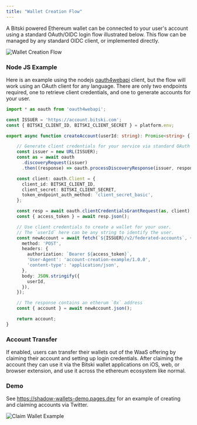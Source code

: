 ```yaml
---
title: "Wallet Creation Flow"
---
```


A Bitski powered Ethereum wallet can be connected to your user's account using a standard OAuth/OIDC login flow illustrated below. This flow can be managed by any standard OIDC client, or implemented directly.

![Wallet Creation Flow](/assets/images/wallet-creation-flow.png)

### Node JS Example

Here is an example using the nodejs [oauth4webapi](https://www.npmjs.com/package/oauth4webapi) client, but the flow will work using an OAuth client for any language. There are only two endpoints required, one to retrieve client credentials, and one to generate accounts for your user.

``` ts
import * as oauth from 'oauth4webapi';

const ISSUER = 'https://account.bitski.com';
const { BITSKI_CLIENT_ID, BITSKI_CLIENT_SECRET } = platform.env;

export async function createAccount(userId: string): Promise<string> {

    // Generate client credentials for your service via standard OAuth
    const issuer = new URL(ISSUER);
    const as = await oauth
      .discoveryRequest(issuer)
      .then((response) => oauth.processDiscoveryResponse(issuer, response));

    const client: oauth.Client = {
      client_id: BITSKI_CLIENT_ID,
      client_secret: BITSKI_CLIENT_SECRET,
      token_endpoint_auth_method: 'client_secret_basic',
    };

    const resp = await oauth.clientCredentialsGrantRequest(as, client);
    const { access_token } = await resp.json();

    // Use client credentials to create a wallet for your user.
    // The `userId` here can be any string to identify the user.
    const newAccount = await fetch(`${ISSUER}/v2/federated-accounts`, {
      method: 'POST',
      headers: {
        authorization: `Bearer ${access_token}`,
        'User-Agent': 'account-creation-example/1.0.0',
        'content-type': 'application/json',
      },
      body: JSON.stringify({
        userId,
      }),
    });

    // The response contains an etherum `0x` address
    const { account } = await newAccount.json();

    return account;
}
```

### Account Transfer

If enabled, users can transfer their wallets out of the WaaS offering by claiming their account and setting up login credentials. After claiming the account they can use it via the Bitski wallet applications on iOS, web, or browser extension, and use it across the ethereum ecosystem like normal.

### Demo

See https://shadow-wallets-demo.pages.dev for an example of creating and claiming accounts via Twitter.

![Claim Wallet Example](/assets/images/claim-wallet-d308a1336a4c0910f1f1206411535527.png)
